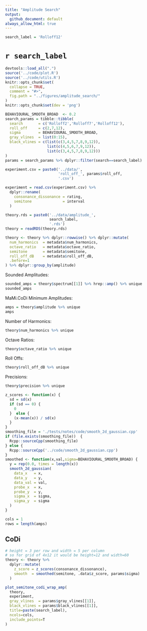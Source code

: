 ```yaml
---
title: "Amplitude Search"
output:
  github_document: default
always_allow_html: true
---
```


```r
search_label = 'Rolloff12'
```

# `r search_label`

```r
devtools::load_all(".")
source('../code/plot.R')
source('../code/utils.R')
knitr::opts_chunk$set(
  collapse = TRUE,
  comment = "#>",
  fig.path = "../figures/amplitude_search/"
)
knitr::opts_chunk$set(dev = 'png')
```

```r
BEHAVIOURAL_SMOOTH_BROAD  <- 0.2
search_params = tibble::tibble(
  search       = c('Rolloff2','Rolloff7','Rolloff12'),
  roll_off     = c(2,7,12),
  sigma        = BEHAVIOURAL_SMOOTH_BROAD,
  gray_vlines  = list(0:15),
  black_vlines = c(list(c(3,4,5,7,8,9,12)),
                   list(c(4,5,6,7,9,12)),
                   list(c(3,4,5,7,8,9,12)))
)
params = search_params %>% dplyr::filter(search==search_label)
```

```r
experiment.csv = paste0('../data/',
                        'roll_off_', params$roll_off,
                        '.csv')

experiment = read.csv(experiment.csv) %>%
  dplyr::rename(
    consonance_dissonance = rating,
    semitone              = interval
  )

theory.rds = paste0('../data/amplitude_',
                    search_label,
                    '.rds')
theory = readRDS(theory.rds)

```

```r
theory <- theory %>% dplyr::rowwise() %>% dplyr::mutate(
  num_harmonics  = metadata$num_harmonics,
  octave_ratio   = metadata$octave_ratio,
  semitone       = metadata$semitone,
  roll_off_dB    = metadata$roll_off_dB,
  .before=1
) %>% dplyr::group_by(amplitude)
```

Sounded Amplitudes:
```r
sounded_amps = theory$spectrum[[1]] %>% hrep::amp() %>% unique
sounded_amps
```

MaMi.CoDi Minimum Amplitudes:
```r
amps = theory$amplitude %>% unique
amps
```

Number of Harmonics:
```r
theory$num_harmonics %>% unique
```

Octave Ratios:
```r
theory$octave_ratio %>% unique
```

Roll Offs:
```r
theory$roll_off_dB %>% unique
```

Precisions:
```r
theory$precision %>% unique
```


```r
z_scores <- function(x) {
  sd = sd(x)
  if (sd == 0) {
    0
  }  else {
    (x-mean(x)) / sd(x) 
  }
}
smoothing_file = './tests/notes/code/smooth_2d_gaussian.cpp'
if (file.exists(smoothing_file))  {
  Rcpp::sourceCpp(smoothing_file)
} else {
  Rcpp::sourceCpp('../code/smooth_2d_gaussian.cpp')
}
smoothed <- function(x,val,sigma=BEHAVIOURAL_SMOOTH_BROAD) {
  y = rep(0.0, times = length(x))
  smooth_2d_gaussian(
    data_x   = x,
    data_y   = y,
    data_val = val,
    probe_x  = x,
    probe_y  = y, 
    sigma_x  = sigma,
    sigma_y  = sigma
  )
}
```

```r
cols = 1
rows = length(amps)
```

## CoDi

```r
# height = 3 per row and width = 5 per column
# so for grid of 4x12 it would be height=12 and width=60
theory <- theory %>% 
  dplyr::mutate(
    z_score = z_scores(consonance_dissonance),
    smooth  = smoothed(semitone, .data$z_score, params$sigma)
  )

plot_semitone_codi_wrap_amp(
  theory, 
  experiment,
  gray_vlines  = params$gray_vlines[[1]],
  black_vlines = params$black_vlines[[1]],
  title=paste(search_label),
  ncols=cols,
  include_points=T
)
```
